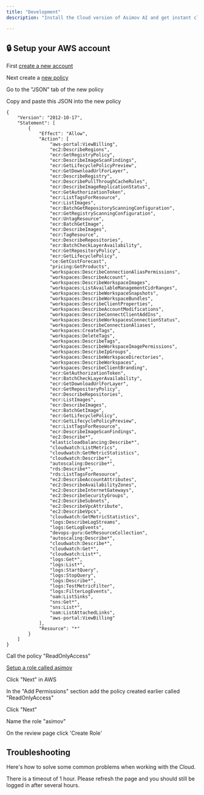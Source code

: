 ```yaml
---
title: "Development"
description: "Install the Cloud version of Asimov AI and get instant cloud activity insights for all infrastructure"

---
```


## 🔒 Setup your AWS account

First [create a new account](https://app.getasimov.com)

Next create a [new policy](https://console.aws.amazon.com/iam/home#/policies$new?step=edit)

Go to the "JSON" tab of the new policy

Copy and paste this JSON into the new policy
```
{
    "Version": "2012-10-17",
    "Statement": [
        {
            "Effect": "Allow",
            "Action": [
                "aws-portal:ViewBilling",
                "ec2:DescribeRegions",
                "ecr:GetRegistryPolicy",
                "ecr:DescribeImageScanFindings",
                "ecr:GetLifecyclePolicyPreview",
                "ecr:GetDownloadUrlForLayer",
                "ecr:DescribeRegistry",
                "ecr:DescribePullThroughCacheRules",
                "ecr:DescribeImageReplicationStatus",
                "ecr:GetAuthorizationToken",
                "ecr:ListTagsForResource",
                "ecr:ListImages",
                "ecr:BatchGetRepositoryScanningConfiguration",
                "ecr:GetRegistryScanningConfiguration",
                "ecr:UntagResource",
                "ecr:BatchGetImage",
                "ecr:DescribeImages",
                "ecr:TagResource",
                "ecr:DescribeRepositories",
                "ecr:BatchCheckLayerAvailability",
                "ecr:GetRepositoryPolicy",
                "ecr:GetLifecyclePolicy",
                "ce:GetCostForecast",
                "pricing:GetProducts",
                "workspaces:DescribeConnectionAliasPermissions",
                "workspaces:DescribeAccount",
                "workspaces:DescribeWorkspaceImages",
                "workspaces:ListAvailableManagementCidrRanges",
                "workspaces:DescribeWorkspaceSnapshots",
                "workspaces:DescribeWorkspaceBundles",
                "workspaces:DescribeClientProperties",
                "workspaces:DescribeAccountModifications",
                "workspaces:DescribeConnectClientAddIns",
                "workspaces:DescribeWorkspacesConnectionStatus",
                "workspaces:DescribeConnectionAliases",
                "workspaces:CreateTags",
                "workspaces:DeleteTags",
                "workspaces:DescribeTags",
                "workspaces:DescribeWorkspaceImagePermissions",
                "workspaces:DescribeIpGroups",
                "workspaces:DescribeWorkspaceDirectories",
                "workspaces:DescribeWorkspaces",
                "workspaces:DescribeClientBranding",
                "ecr:GetAuthorizationToken",
                "ecr:BatchCheckLayerAvailability",
                "ecr:GetDownloadUrlForLayer",
                "ecr:GetRepositoryPolicy",
                "ecr:DescribeRepositories",
                "ecr:ListImages",
                "ecr:DescribeImages",
                "ecr:BatchGetImage",
                "ecr:GetLifecyclePolicy",
                "ecr:GetLifecyclePolicyPreview",
                "ecr:ListTagsForResource",
                "ecr:DescribeImageScanFindings",
                "ec2:Describe*",
                "elasticloadbalancing:Describe*",
                "cloudwatch:ListMetrics",
                "cloudwatch:GetMetricStatistics",
                "cloudwatch:Describe*",
                "autoscaling:Describe*",
                "rds:Describe*",
                "rds:ListTagsForResource",
                "ec2:DescribeAccountAttributes",
                "ec2:DescribeAvailabilityZones",
                "ec2:DescribeInternetGateways",
                "ec2:DescribeSecurityGroups",
                "ec2:DescribeSubnets",
                "ec2:DescribeVpcAttribute",
                "ec2:DescribeVpcs",
                "cloudwatch:GetMetricStatistics",
                "logs:DescribeLogStreams",
                "logs:GetLogEvents",
                "devops-guru:GetResourceCollection",
                "autoscaling:Describe*",
                "cloudwatch:Describe*",
                "cloudwatch:Get*",
                "cloudwatch:List*",
                "logs:Get*",
                "logs:List*",
                "logs:StartQuery",
                "logs:StopQuery",
                "logs:Describe*",
                "logs:TestMetricFilter",
                "logs:FilterLogEvents",
                "oam:ListSinks",
                "sns:Get*",
                "sns:List*",
                "oam:ListAttachedLinks",
                "aws-portal:ViewBilling"
            ],
            "Resource": "*"
        }
    ]
}
```

Call the policy "ReadOnlyAccess"

[Setup a role called asimov](https://console.aws.amazon.com/iamv2/home?region=us-east-1#/roles/create?awsAccount=777581146049&policies=arn%3Aaws%3Aiam%3A%3Aaws%3Apolicy%2FReadOnlyAccess&roleName=asimov&step=selectEntities&trustedEntityType=AWS_ACCOUNT)

Click "Next" in AWS

In the "Add Permissions" section add the policy created earlier called "ReadOnlyAccess"

Click "Next"

Name the role "asimov"

On the review page click 'Create Role'

## Troubleshooting

Here's how to solve some common problems when working with the Cloud.

<AccordionGroup>
  <Accordion title="Please refresh the page ⛅">
    There is a timeout of 1 hour. Please refresh the page and you should still be logged in after several hours.
  </Accordion>
</AccordionGroup>
